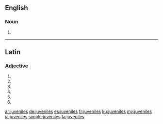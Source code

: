 ==English==

===Noun===
{{head|en|plural}}

# {{plural of|juvenile|lang=en}}

----

==Latin==

===Adjective===
{{la-adj-form|juvenīlēs}}

# {{inflection of|juvenīlis||nom|m|p|lang=la}}
# {{inflection of|juvenīlis||nom|f|p|lang=la}}
# {{inflection of|juvenīlis||acc|m|p|lang=la}}
# {{inflection of|juvenīlis||acc|f|p|lang=la}}
# {{inflection of|juvenīlis||voc|m|p|lang=la}}
# {{inflection of|juvenīlis||voc|f|p|lang=la}}

[[ar:juveniles]]
[[de:juveniles]]
[[es:juveniles]]
[[fr:juveniles]]
[[ku:juveniles]]
[[my:juveniles]]
[[ja:juveniles]]
[[simple:juveniles]]
[[ta:juveniles]]